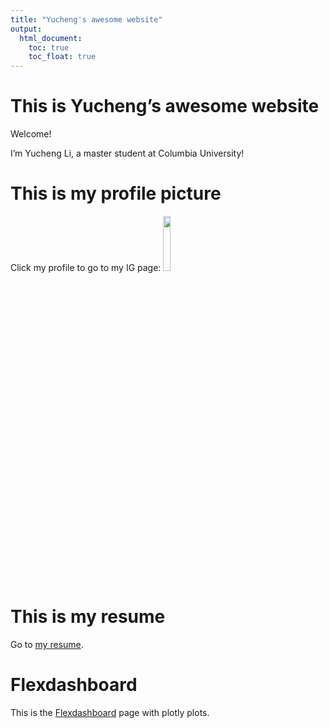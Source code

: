 ```yaml
---
title: "Yucheng's awesome website"
output: 
  html_document:
    toc: true
    toc_float: true
---
```


# This is Yucheng's awesome website

Welcome!

I'm Yucheng Li, a master student at Columbia University!

# This is my profile picture

Click my profile to go to my IG page:
<a href="https://www.instagram.com/liyc5920/">
  <img src="images/profile.jpg" width="15%">
</a>

# This is my resume

Go to [my resume](resume.html).

# Flexdashboard

This is the [Flexdashboard](Flexdashboard.html) page with plotly plots.
